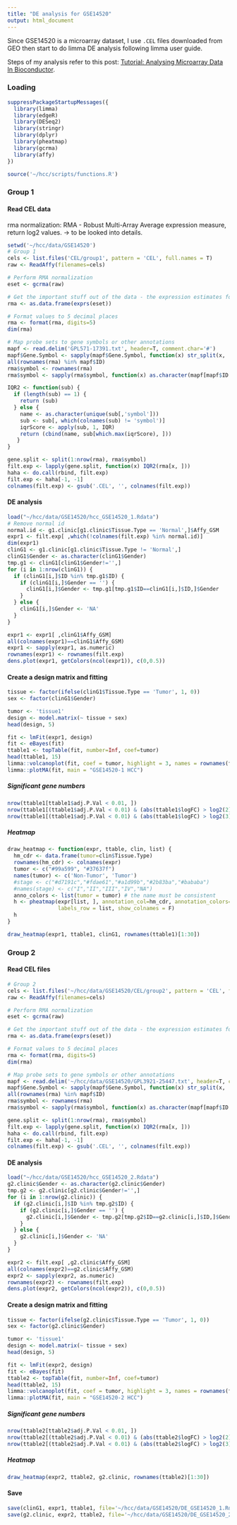 ```yaml
---
title: "DE analysis for GSE14520"
output: html_document
---
```


Since GSE14520 is a microarray dataset, I use `.CEL` files downloaded from GEO then start to do limma DE analysis following limma user guide.

Steps of my analysis refer to this post: [Tutorial: Analysing Microarray Data In Bioconductor](https://www.biostars.org/p/53870/).

### Loading
```R
suppressPackageStartupMessages({
  library(limma)
  library(edgeR)
  library(DESeq2)
  library(stringr)
  library(dplyr)
  library(pheatmap)
  library(gcrma)
  library(affy)
})

source('~/hcc/scripts/functions.R')
```

### Group 1
#### Read CEL data
rma normalization: RMA - Robust Multi-Array Average expression measure, return log2 values. -> to be looked into details.
```R
setwd('~/hcc/data/GSE14520')
# Group 1
cels <- list.files('CEL/group1', pattern = 'CEL', full.names = T)
raw <- ReadAffy(filenames=cels)

# Perform RMA normalization 
eset <- gcrma(raw)

# Get the important stuff out of the data - the expression estimates for each array
rma <- as.data.frame(exprs(eset))

# Format values to 5 decimal places
rma <- format(rma, digits=5)
dim(rma)

# Map probe sets to gene symbols or other annotations
mapf <- read.delim('GPL571-17391.txt', header=T, comment.char='#')
mapf$Gene.Symbol <- sapply(mapf$Gene.Symbol, function(x) str_split(x, ' /// ')[[1]][1])
all(rownames(rma) %in% mapf$ID)
rma$symbol <- rownames(rma)
rma$symbol <- sapply(rma$symbol, function(x) as.character(mapf[mapf$ID == x, ]$Gene.Symbol))

IQR2 <- function(sub) {
  if (length(sub) == 1) {
    return (sub)
  } else {
    name <- as.character(unique(sub[,'symbol']))
    sub <- sub[, which(colnames(sub) != 'symbol')]
    iqrScore <- apply(sub, 1, IQR)
    return (cbind(name, sub[which.max(iqrScore), ]))
   }
}

gene.split <- split(1:nrow(rma), rma$symbol)
filt.exp <- lapply(gene.split, function(x) IQR2(rma[x, ]))
haha <- do.call(rbind, filt.exp)
filt.exp <- haha[-1, -1]
colnames(filt.exp) <- gsub('.CEL', '', colnames(filt.exp))
``` 


#### DE analysis
```R
load("~/hcc/data/GSE14520/hcc_GSE14520_1.Rdata")
# Remove normal id
normal.id <- g1.clinic[g1.clinic$Tissue.Type == 'Normal',]$Affy_GSM
expr1 <- filt.exp[ ,which(!colnames(filt.exp) %in% normal.id)]
dim(expr1)
clinG1 <- g1.clinic[g1.clinic$Tissue.Type != 'Normal',]
clinG1$Gender <- as.character(clinG1$Gender)
tmp.g1 <- clinG1[clinG1$Gender!='',]
for (i in 1:nrow(clinG1)) {
  if (clinG1[i,]$ID %in% tmp.g1$ID) {
    if (clinG1[i,]$Gender == '') {
      clinG1[i,]$Gender <- tmp.g1[tmp.g1$ID==clinG1[i,]$ID,]$Gender
    }
  } else {
    clinG1[i,]$Gender <- 'NA'
  }
}

expr1 <- expr1[ ,clinG1$Affy_GSM]
all(colnames(expr1)==clinG1$Affy_GSM)
expr1 <- sapply(expr1, as.numeric)
rownames(expr1) <- rownames(filt.exp)
dens.plot(expr1, getColors(ncol(expr1)), c(0,0.5))
```


#### Create a design matrix and fitting
```R
tissue <- factor(ifelse(clinG1$Tissue.Type == 'Tumor', 1, 0))
sex <- factor(clinG1$Gender)

tumor <- 'tissue1'
design <- model.matrix(~ tissue + sex)
head(design, 5)

fit <- lmFit(expr1, design)
fit <- eBayes(fit)
ttable1 <- topTable(fit, number=Inf, coef=tumor)
head(ttable1, 15)
limma::volcanoplot(fit, coef = tumor, highlight = 3, names = rownames(fit))
limma::plotMA(fit, main = "GSE14520-1 HCC")
```


##### Significant gene numbers
```R
nrow(ttable1[ttable1$adj.P.Val < 0.01, ])
nrow(ttable1[(ttable1$adj.P.Val < 0.01) & (abs(ttable1$logFC) > log2(2)), ])
nrow(ttable1[(ttable1$adj.P.Val < 0.01) & (abs(ttable1$logFC) > log2(3)), ])
```


##### Heatmap
```R
draw_heatmap <- function(expr, ttable, clin, list) {
  hm_cdr <- data.frame(tumor=clin$Tissue.Type)
  rownames(hm_cdr) <- colnames(expr)
  tumor <- c("#99a599", "#37637f")
  names(tumor) <- c('Non-Tumor', 'Tumor')
  #stage <- c("#d7191c","#fdae61","#a1d99b","#2b83ba","#bababa")
  #names(stage) <- c("I","II","III","IV","NA")
  anno_colors <- list(tumor = tumor) # the name must be consistent
  h <- pheatmap(expr[list, ], annotation_col=hm_cdr, annotation_colors=anno_colors, 
                labels_row = list, show_colnames = F)
  h
}

draw_heatmap(expr1, ttable1, clinG1, rownames(ttable1)[1:30])
```


### Group 2
#### Read CEL files
```R
# Group 2
cels <- list.files('~/hcc/data/GSE14520/CEL/group2', pattern = 'CEL', full.names = T)
raw <- ReadAffy(filenames=cels)

# Perform RMA normalization 
eset <- gcrma(raw)

# Get the important stuff out of the data - the expression estimates for each array
rma <- as.data.frame(exprs(eset))

# Format values to 5 decimal places
rma <- format(rma, digits=5)
dim(rma)

# Map probe sets to gene symbols or other annotations
mapf <- read.delim('~/hcc/data/GSE14520/GPL3921-25447.txt', header=T, comment.char='#')
mapf$Gene.Symbol <- sapply(mapf$Gene.Symbol, function(x) str_split(x, ' /// ')[[1]][1])
all(rownames(rma) %in% mapf$ID)
rma$symbol <- rownames(rma)
rma$symbol <- sapply(rma$symbol, function(x) as.character(mapf[mapf$ID == x, ]$Gene.Symbol))

gene.split <- split(1:nrow(rma), rma$symbol)
filt.exp <- lapply(gene.split, function(x) IQR2(rma[x, ]))
haha <- do.call(rbind, filt.exp)
filt.exp <- haha[-1, -1]
colnames(filt.exp) <- gsub('.CEL', '', colnames(filt.exp))
```


#### DE analysis
```R
load("~/hcc/data/GSE14520/hcc_GSE14520_2.Rdata")
g2.clinic$Gender <- as.character(g2.clinic$Gender)
tmp.g2 <- g2.clinic[g2.clinic$Gender!='',]
for (i in 1:nrow(g2.clinic)) {
  if (g2.clinic[i,]$ID %in% tmp.g2$ID) {
    if (g2.clinic[i,]$Gender == '') {
      g2.clinic[i,]$Gender <- tmp.g2[tmp.g2$ID==g2.clinic[i,]$ID,]$Gender
    }
  } else {
    g2.clinic[i,]$Gender <- 'NA'
  }
}

expr2 <- filt.exp[ ,g2.clinic$Affy_GSM]
all(colnames(expr2)==g2.clinic$Affy_GSM)
expr2 <- sapply(expr2, as.numeric)
rownames(expr2) <- rownames(filt.exp)
dens.plot(expr2, getColors(ncol(expr2)), c(0,0.5))
```


#### Create a design matrix and fitting
```R
tissue <- factor(ifelse(g2.clinic$Tissue.Type == 'Tumor', 1, 0))
sex <- factor(g2.clinic$Gender)

tumor <- 'tissue1'
design <- model.matrix(~ tissue + sex)
head(design, 5)

fit <- lmFit(expr2, design)
fit <- eBayes(fit)
ttable2 <- topTable(fit, number=Inf, coef=tumor)
head(ttable2, 15)
limma::volcanoplot(fit, coef = tumor, highlight = 3, names = rownames(fit))
limma::plotMA(fit, main = "GSE14520-2 HCC")
```


##### Significant gene numbers
```R
nrow(ttable2[ttable2$adj.P.Val < 0.01, ])
nrow(ttable2[(ttable2$adj.P.Val < 0.01) & (abs(ttable2$logFC) > log2(2)), ])
nrow(ttable2[(ttable2$adj.P.Val < 0.01) & (abs(ttable2$logFC) > log2(3)), ])
```


##### Heatmap
```R
draw_heatmap(expr2, ttable2, g2.clinic, rownames(ttable2)[1:30])
```



#### Save
```R
save(clinG1, expr1, ttable1, file='~/hcc/data/GSE14520/DE_GSE14520_1.Rdata')
save(g2.clinic, expr2, ttable2, file='~/hcc/data/GSE14520/DE_GSE14520_2.Rdata')
```